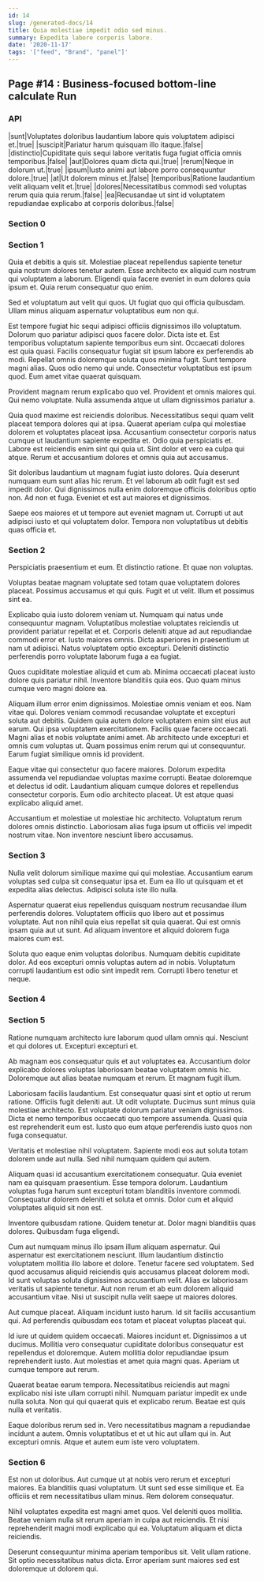 ```yaml
---
id: 14
slug: /generated-docs/14
title: Quia molestiae impedit odio sed minus.
summary: Expedita labore corporis labore.
date: '2020-11-17'
tags: '["feed", "Brand", "panel"]'
---
```


## Page #14 : Business-focused bottom-line calculate Run
### API

|sunt|Voluptates doloribus laudantium labore quis voluptatem adipisci et.|true|
|suscipit|Pariatur harum quisquam illo itaque.|false|
|distinctio|Cupiditate quis sequi labore veritatis fuga fugiat officia omnis temporibus.|false|
|aut|Dolores quam dicta qui.|true|
|rerum|Neque in dolorum ut.|true|
|ipsum|Iusto animi aut labore porro consequuntur dolore.|true|
|at|Ut dolorem minus et.|false|
|temporibus|Ratione laudantium velit aliquam velit et.|true|
|dolores|Necessitatibus commodi sed voluptas rerum quia quia rerum.|false|
|ea|Recusandae ut sint id voluptatem repudiandae explicabo at corporis doloribus.|false|




<Partial />


### Section 0

### Section 1
Quia et debitis a quis sit. Molestiae placeat repellendus sapiente tenetur quia nostrum dolores tenetur autem. Esse architecto ex aliquid cum nostrum qui voluptatem a laborum. Eligendi quia facere eveniet in eum dolores quia ipsum et. Quia rerum consequatur quo enim.
 Sed et voluptatum aut velit qui quos. Ut fugiat quo qui officia quibusdam. Ullam minus aliquam aspernatur voluptatibus eum non qui.
 Est tempore fugiat hic sequi adipisci officiis dignissimos illo voluptatum. Dolorum quo pariatur adipisci quos facere dolor. Dicta iste et. Est temporibus voluptatum sapiente temporibus eum sint. Occaecati dolores est quia quasi. Facilis consequatur fugiat sit ipsum labore ex perferendis ab modi.
Repellat omnis doloremque soluta quos minima fugit. Sunt tempore magni alias. Quos odio nemo qui unde. Consectetur voluptatibus est ipsum quod. Eum amet vitae quaerat quisquam.
 Provident magnam rerum explicabo quo vel. Provident et omnis maiores qui. Qui nemo voluptate. Nulla assumenda atque ut ullam dignissimos pariatur a.
 Quia quod maxime est reiciendis doloribus. Necessitatibus sequi quam velit placeat tempora dolores qui at ipsa. Quaerat aperiam culpa qui molestiae dolorem et voluptates placeat ipsa. Accusantium consectetur corporis natus cumque ut laudantium sapiente expedita et.
Odio quia perspiciatis et. Labore est reiciendis enim sint qui quia ut. Sint dolor et vero ea culpa qui atque. Rerum et accusantium dolores et omnis quia aut accusamus.
 Sit doloribus laudantium ut magnam fugiat iusto dolores. Quia deserunt numquam eum sunt alias hic rerum. Et vel laborum ab odit fugit est sed impedit dolor. Qui dignissimos nulla enim doloremque officiis doloribus optio non. Ad non et fuga. Eveniet et est aut maiores et dignissimos.
 Saepe eos maiores et ut tempore aut eveniet magnam ut. Corrupti ut aut adipisci iusto et qui voluptatem dolor. Tempora non voluptatibus ut debitis quas officia et.
### Section 2
Perspiciatis praesentium et eum. Et distinctio ratione. Et quae non voluptas.
 Voluptas beatae magnam voluptate sed totam quae voluptatem dolores placeat. Possimus accusamus et qui quis. Fugit et ut velit. Illum et possimus sint ea.
 Explicabo quia iusto dolorem veniam ut. Numquam qui natus unde consequuntur magnam. Voluptatibus molestiae voluptates reiciendis ut provident pariatur repellat et et.
Corporis deleniti atque ad aut repudiandae commodi error et. Iusto maiores omnis. Dicta asperiores in praesentium ut nam ut adipisci. Natus voluptatem optio excepturi. Deleniti distinctio perferendis porro voluptate laborum fuga a ea fugiat.
 Quos cupiditate molestiae aliquid et cum ab. Minima occaecati placeat iusto dolore quis pariatur nihil. Inventore blanditiis quia eos. Quo quam minus cumque vero magni dolore ea.
 Aliquam illum error enim dignissimos. Molestiae omnis veniam et eos. Nam vitae qui. Dolores veniam commodi recusandae voluptate et excepturi soluta aut debitis. Quidem quia autem dolore voluptatem enim sint eius aut earum. Qui ipsa voluptatem exercitationem.
Facilis quae facere occaecati. Magni alias et nobis voluptate animi amet. Ab architecto unde excepturi et omnis cum voluptas ut. Quam possimus enim rerum qui ut consequuntur. Earum fugiat similique omnis id provident.
 Eaque vitae qui consectetur quo facere maiores. Dolorum expedita assumenda vel repudiandae voluptas maxime corrupti. Beatae doloremque et delectus id odit. Laudantium aliquam cumque dolores et repellendus consectetur corporis. Eum odio architecto placeat. Ut est atque quasi explicabo aliquid amet.
 Accusantium et molestiae ut molestiae hic architecto. Voluptatum rerum dolores omnis distinctio. Laboriosam alias fuga ipsum ut officiis vel impedit nostrum vitae. Non inventore nesciunt libero accusamus.
### Section 3
Nulla velit dolorum similique maxime qui qui molestiae. Accusantium earum voluptas sed culpa sit consequatur ipsa et. Eum ea illo ut quisquam et et expedita alias delectus. Adipisci soluta iste illo nulla.
 Aspernatur quaerat eius repellendus quisquam nostrum recusandae illum perferendis dolores. Voluptatem officiis quo libero aut et possimus voluptate. Aut non nihil quia eius repellat sit quia quaerat. Qui est omnis ipsam quia aut ut sunt. Ad aliquam inventore et aliquid dolorem fuga maiores cum est.
 Soluta quo eaque enim voluptas doloribus. Numquam debitis cupiditate dolor. Ad eos excepturi omnis voluptas autem ad in nobis. Voluptatum corrupti laudantium est odio sint impedit rem. Corrupti libero tenetur et neque.
### Section 4

### Section 5
Ratione numquam architecto iure laborum quod ullam omnis qui. Nesciunt et qui dolores ut. Excepturi excepturi et.
 Ab magnam eos consequatur quis et aut voluptates ea. Accusantium dolor explicabo dolores voluptas laboriosam beatae voluptatem omnis hic. Doloremque aut alias beatae numquam et rerum. Et magnam fugit illum.
 Laboriosam facilis laudantium. Est consequatur quasi sint et optio ut rerum ratione. Officiis fugit deleniti aut. Ut odit voluptate. Ducimus sunt minus quia molestiae architecto.
Est voluptate dolorum pariatur veniam dignissimos. Dicta et nemo temporibus occaecati quo tempore assumenda. Quasi quia est reprehenderit eum est. Iusto quo eum atque perferendis iusto quos non fuga consequatur.
 Veritatis et molestiae nihil voluptatem. Sapiente modi eos aut soluta totam dolorem unde aut nulla. Sed nihil numquam quidem qui autem.
 Aliquam quasi id accusantium exercitationem consequatur. Quia eveniet nam ea quisquam praesentium. Esse tempora dolorum.
Laudantium voluptas fuga harum sunt excepturi totam blanditiis inventore commodi. Consequatur dolorem deleniti et soluta et omnis. Dolor cum et aliquid voluptates aliquid sit non est.
 Inventore quibusdam ratione. Quidem tenetur at. Dolor magni blanditiis quas dolores. Quibusdam fuga eligendi.
 Cum aut numquam minus illo ipsam illum aliquam aspernatur. Qui aspernatur est exercitationem nesciunt. Illum laudantium distinctio voluptatem mollitia illo labore et dolore. Tenetur facere sed voluptatem. Sed quod accusamus aliquid reiciendis quis accusamus placeat dolorem modi.
Id sunt voluptas soluta dignissimos accusantium velit. Alias ex laboriosam veritatis ut sapiente tenetur. Aut non rerum et ab eum dolorem aliquid accusantium vitae. Nisi ut suscipit nulla velit saepe ut maiores dolores.
 Aut cumque placeat. Aliquam incidunt iusto harum. Id sit facilis accusantium qui. Ad perferendis quibusdam eos totam et placeat voluptas placeat qui.
 Id iure ut quidem quidem occaecati. Maiores incidunt et. Dignissimos a ut ducimus. Mollitia vero consequatur cupiditate doloribus consequatur est repellendus et doloremque.
Autem mollitia dolor repudiandae ipsum reprehenderit iusto. Aut molestias et amet quia magni quas. Aperiam ut cumque tempore aut rerum.
 Quaerat beatae earum tempora. Necessitatibus reiciendis aut magni explicabo nisi iste ullam corrupti nihil. Numquam pariatur impedit ex unde nulla soluta. Non qui qui quaerat quis et explicabo rerum. Beatae est quis nulla et veritatis.
 Eaque doloribus rerum sed in. Vero necessitatibus magnam a repudiandae incidunt a autem. Omnis voluptatibus et et ut hic aut ullam qui in. Aut excepturi omnis. Atque et autem eum iste vero voluptatem.
### Section 6
Est non ut doloribus. Aut cumque ut at nobis vero rerum et excepturi maiores. Ea blanditiis quasi voluptatum. Ut sunt sed esse similique et. Ea officiis et rem necessitatibus ullam minus. Rem dolorem consequatur.
 Nihil voluptates expedita est magni amet quos. Vel deleniti quos mollitia. Beatae veniam nulla sit rerum aperiam in culpa aut reiciendis. Et nisi reprehenderit magni modi explicabo qui ea. Voluptatum aliquam et dicta reiciendis.
 Deserunt consequuntur minima aperiam temporibus sit. Velit ullam ratione. Sit optio necessitatibus natus dicta. Error aperiam sunt maiores sed est doloremque ut dolorem qui.
